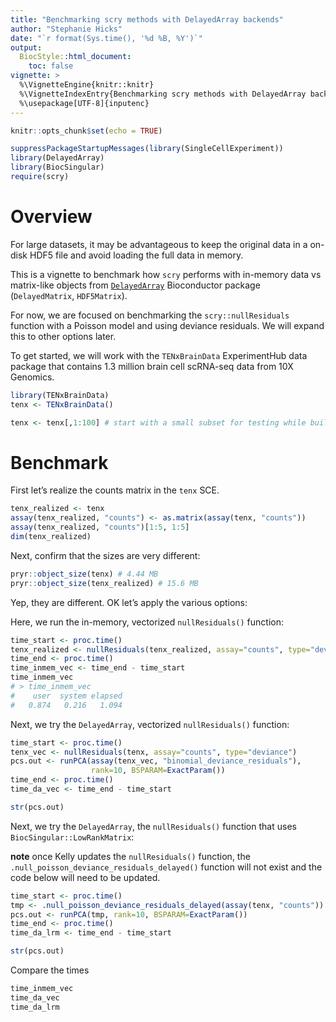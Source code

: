 ```yaml
---
title: "Benchmarking scry methods with DelayedArray backends"
author: "Stephanie Hicks"
date: "`r format(Sys.time(), '%d %B, %Y')`"
output: 
  BiocStyle::html_document:
    toc: false
vignette: >
  %\VignetteEngine{knitr::knitr}
  %\VignetteIndexEntry{Benchmarking scry methods with DelayedArray backends}
  %\usepackage[UTF-8]{inputenc}
---
```


```r
knitr::opts_chunk$set(echo = TRUE)
```

```r
suppressPackageStartupMessages(library(SingleCellExperiment))
library(DelayedArray)
library(BiocSingular)
require(scry)
```

# Overview

For large datasets, it may be advantageous to keep the original data in a on-disk HDF5 file and avoid loading the full data in memory.

This is a vignette to benchmark how `scry` performs with in-memory data vs matrix-like objects from [`DelayedArray`](https://bioconductor.org/packages/DelayedArray) Bioconductor package (`DelayedMatrix`, `HDF5Matrix`). 

For now, we are focused on benchmarking the `scry::nullResiduals` function with a Poisson model and using deviance residuals. We will expand this to other options later. 

To get started, we will work with the `TENxBrainData` ExperimentHub data package that contains 1.3 million brain cell scRNA-seq data from 10X Genomics. 

```r
library(TENxBrainData)
tenx <- TENxBrainData()

tenx <- tenx[,1:100] # start with a small subset for testing while building benchmark code
```

# Benchmark

First let's realize the counts matrix in the `tenx` SCE. 
```r
tenx_realized <- tenx
assay(tenx_realized, "counts") <- as.matrix(assay(tenx, "counts"))
assay(tenx_realized, "counts")[1:5, 1:5]
dim(tenx_realized)
```

Next, confirm that the sizes are very different: 
```r
pryr::object_size(tenx) # 4.44 MB
pryr::object_size(tenx_realized) # 15.6 MB
```

Yep, they are different. OK let's apply the various options: 

Here, we run the in-memory, vectorized `nullResiduals()` function: 

```r
time_start <- proc.time()
tenx_realized <- nullResiduals(tenx_realized, assay="counts", type="deviance")
time_end <- proc.time()
time_inmem_vec <- time_end - time_start
time_inmem_vec
# > time_inmem_vec
#    user  system elapsed
#   0.874   0.216   1.094
```

Next, we try the `DelayedArray`, vectorized `nullResiduals()` function: 
```r
time_start <- proc.time()
tenx_vec <- nullResiduals(tenx, assay="counts", type="deviance")
pcs.out <- runPCA(assay(tenx_vec, "binomial_deviance_residuals"), 
                  rank=10, BSPARAM=ExactParam())
time_end <- proc.time()
time_da_vec <- time_end - time_start

str(pcs.out)
```

Next, we try the `DelayedArray`, the `nullResiduals()` function that uses 
`BiocSingular::LowRankMatrix`: 

**note** once Kelly updates the `nullResiduals()` function, the `.null_poisson_deviance_residuals_delayed()` function will not exist and the code below will need to be updated. 

```r
time_start <- proc.time()
tmp <- .null_poisson_deviance_residuals_delayed(assay(tenx, "counts"))
pcs.out <- runPCA(tmp, rank=10, BSPARAM=ExactParam())
time_end <- proc.time()
time_da_lrm <- time_end - time_start

str(pcs.out)
```

Compare the times 
```r
time_inmem_vec
time_da_vec
time_da_lrm
```

